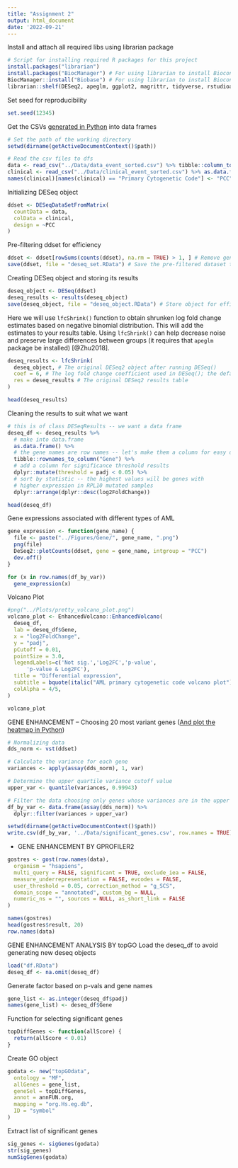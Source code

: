 ```yaml
---
title: "Assignment 2"
output: html_document
date: '2022-09-21'
---
```

Install and attach all required libs using librarian package
```r
# Script for installing required R packages for this project
install.packages("librarian")
install.packages("BiocManager") # For using librarian to install Bioconductor packages
BiocManager::install("Biobase") # For using librarian to install Bioconductor packages
librarian::shelf(DESeq2, apeglm, ggplot2, magrittr, tidyverse, rstudioapi, dplyr, tidyr, EnhancedVolcano, gprofiler2, topGO, org.Hs.eg.db)
```
Set seed for reproducibility
```r
set.seed(12345)
```

Get the CSVs [generated in Python](./Assignment_2.ipynb#export-to-r) into data frames
```r
# Set the path of the working directory
setwd(dirname(getActiveDocumentContext()$path))

# Read the csv files to dfs
data <- read_csv("../Data/data_event_sorted.csv") %>% tibble::column_to_rownames("index")
clinical <- read_csv("../Data/clinical_event_sorted.csv") %>% as.data.frame(clinical)
names(clinical)[names(clinical) == "Primary Cytogenetic Code"] <- "PCC" # Rename PCC column
```

Initializing DESeq object
```r
ddset <- DESeqDataSetFromMatrix(
  countData = data,
  colData = clinical,
  design = ~PCC
)
```

Pre-filtering ddset for efficiency
```r
ddset <- ddset[rowSums(counts(ddset), na.rm = TRUE) > 1, ] # Remove genes w/ low/NA counts
save(ddset, file = "deseq_set.RData") # Save the pre-filtered dataset to use in Assignment 3
```

Creating DESeq object and storing its results
```r
deseq_object <- DESeq(ddset)
deseq_results <- results(deseq_object)
save(deseq_object, file = "deseq_object.RData") # Store object for efficiency
```

Here we will use `lfcShrink()` function to obtain shrunken log fold change estimates based on negative binomial distribution.
This will add the estimates to your results table. 
Using `lfcShrink()` can help decrease noise and preserve large differences between groups (it requires that `apeglm` package be installed) [@Zhu2018].
```r
deseq_results <- lfcShrink(
  deseq_object, # The original DESeq2 object after running DESeq()
  coef = 6, # The log fold change coefficient used in DESeq(); the default is 2.
  res = deseq_results # The original DESeq2 results table
)
```

```r
head(deseq_results)
```


Cleaning the results to suit what we want
```r
# this is of class DESeqResults -- we want a data frame
deseq_df <- deseq_results %>%
  # make into data.frame
  as.data.frame() %>%
  # the gene names are row names -- let's make them a column for easy display
  tibble::rownames_to_column("Gene") %>%
  # add a column for significance threshold results
  dplyr::mutate(threshold = padj < 0.05) %>%
  # sort by statistic -- the highest values will be genes with
  # higher expression in RPL10 mutated samples
  dplyr::arrange(dplyr::desc(log2FoldChange))
```

```r
head(deseq_df)
```

Gene expressions associated with different types of AML
```r
gene_expression <- function(gene_name) {
  file <- paste("../Figures/Gene/", gene_name, ".png")
  png(file)
  DeSeq2::plotCounts(ddset, gene = gene_name, intgroup = "PCC")
  dev.off()
}

for (x in row.names(df_by_var))
  gene_expression(x)
```


Volcano Plot
```r
#png("../Plots/pretty_volcano_plot.png")
volcano_plot <- EnhancedVolcano::EnhancedVolcano(
  deseq_df,
  lab = deseq_df$Gene,
  x = "log2FoldChange",
  y = "padj",
  pCutoff = 0.01,
  pointSize = 3.0,
  legendLabels=c('Not sig.','Log2FC','p-value',
      'p-value & Log2FC'),
  title = "Differential expression",
  subtitle = bquote(italic("AML primary cytogenetic code volcano plot")),
  colAlpha = 4/5,
)
```

```r
volcano_plot
```

GENE ENHANCEMENT -- Choosing 20 most variant genes ([And plot the heatmap in Python](./Assignment_2.ipynb#heat-map))
```r
# Normalizing data
dds_norm <- vst(ddset)

# Calculate the variance for each gene
variances <- apply(assay(dds_norm), 1, var)

# Determine the upper quartile variance cutoff value
upper_var <- quantile(variances, 0.99943)

# Filter the data choosing only genes whose variances are in the upper quartile
df_by_var <- data.frame(assay(dds_norm)) %>%
  dplyr::filter(variances > upper_var)
```

```r
setwd(dirname(getActiveDocumentContext()$path))
write.csv(df_by_var, '../Data/significant_genes.csv', row.names = TRUE)
```


- GENE ENHANCEMENT BY GPROFILER2
```r
gostres <- gost(row.names(data),
  organism = "hsapiens",
  multi_query = FALSE, significant = TRUE, exclude_iea = FALSE,
  measure_underrepresentation = FALSE, evcodes = FALSE,
  user_threshold = 0.05, correction_method = "g_SCS",
  domain_scope = "annotated", custom_bg = NULL,
  numeric_ns = "", sources = NULL, as_short_link = FALSE
)
```

```r
names(gostres)
head(gostres$result, 20)
row.names(data)
```

GENE ENHANCEMENT ANALYSIS BY topGO
Load the deseq_df to avoid generating new deseq objects
```r
load("df.RData")
deseq_df <- na.omit(deseq_df)
```
Generate factor based on p-vals and gene names
```r
gene_list <- as.integer(deseq_df$padj)
names(gene_list) <- deseq_df$Gene
```
Function for selecting significant genes
```r
topDiffGenes <- function(allScore) {
  return(allScore < 0.01)
}
```
Create GO object 
```r
godata <- new("topGOdata",
  ontology = "MF",
  allGenes = gene_list,
  geneSel = topDiffGenes,
  annot = annFUN.org,
  mapping = "org.Hs.eg.db",
  ID = "symbol"
)
```
Extract list of significant genes
```r
sig_genes <- sigGenes(godata)
str(sig_genes)
numSigGenes(godata)
```

